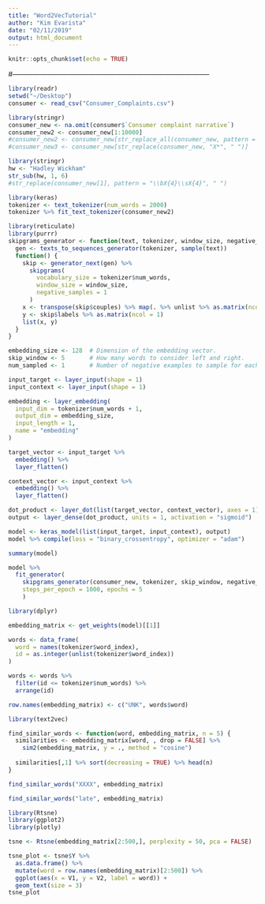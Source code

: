 ```yaml
---
title: "Word2VecTutorial"
author: "Kim Evarista"
date: "02/11/2019"
output: html_document
---
```


```r
knitr::opts_chunk$set(echo = TRUE)
```

#--------------------------------------------------------------------------------------

```r
library(readr)
setwd("~/Desktop")
consumer <- read_csv("Consumer_Complaints.csv")
```

```r
library(stringr)
consumer_new <- na.omit(consumer$`Consumer complaint narrative`)
consumer_new2 <- consumer_new[1:10000]
#consumer_new2 <- consumer_new[str_replace_all(consumer_new, pattern = "X.", replacement = "")]
#consumer_new3 <- consumer_new[str_replace(consumer_new, "X*", " ")]
```

```r
library(stringr)
hw <- "Hadley Wickham"
str_sub(hw, 1, 6)
#str_replace(consumer_new[1], pattern = "\\bX{4}\\sX{4}", " ")
```


```r
library(keras)
tokenizer <- text_tokenizer(num_words = 2000)
tokenizer %>% fit_text_tokenizer(consumer_new2)
```

```r
library(reticulate)
library(purrr)
skipgrams_generator <- function(text, tokenizer, window_size, negative_samples) {
  gen <- texts_to_sequences_generator(tokenizer, sample(text))
  function() {
    skip <- generator_next(gen) %>%
      skipgrams(
        vocabulary_size = tokenizer$num_words, 
        window_size = window_size, 
        negative_samples = 1
      )
    x <- transpose(skip$couples) %>% map(. %>% unlist %>% as.matrix(ncol = 1))
    y <- skip$labels %>% as.matrix(ncol = 1)
    list(x, y)
  }
}
```

```r
embedding_size <- 128  # Dimension of the embedding vector.
skip_window <- 5       # How many words to consider left and right.
num_sampled <- 1       # Number of negative examples to sample for each word.
```

```r
input_target <- layer_input(shape = 1)
input_context <- layer_input(shape = 1)
```

```r
embedding <- layer_embedding(
  input_dim = tokenizer$num_words + 1, 
  output_dim = embedding_size, 
  input_length = 1, 
  name = "embedding"
)

target_vector <- input_target %>% 
  embedding() %>% 
  layer_flatten()

context_vector <- input_context %>%
  embedding() %>%
  layer_flatten()
```

```r
dot_product <- layer_dot(list(target_vector, context_vector), axes = 1)
output <- layer_dense(dot_product, units = 1, activation = "sigmoid")
```

```r
model <- keras_model(list(input_target, input_context), output)
model %>% compile(loss = "binary_crossentropy", optimizer = "adam")
```

```r
summary(model)
```

```r
model %>%
  fit_generator(
    skipgrams_generator(consumer_new, tokenizer, skip_window, negative_samples), 
    steps_per_epoch = 1000, epochs = 5
    )
```

```r
library(dplyr)

embedding_matrix <- get_weights(model)[[1]]

words <- data_frame(
  word = names(tokenizer$word_index), 
  id = as.integer(unlist(tokenizer$word_index))
)

words <- words %>%
  filter(id <= tokenizer$num_words) %>%
  arrange(id)

row.names(embedding_matrix) <- c("UNK", words$word)
```

```r
library(text2vec)

find_similar_words <- function(word, embedding_matrix, n = 5) {
  similarities <- embedding_matrix[word, , drop = FALSE] %>%
    sim2(embedding_matrix, y = ., method = "cosine")
  
  similarities[,1] %>% sort(decreasing = TRUE) %>% head(n)
}
```

```r
find_similar_words("XXXX", embedding_matrix)
```

```r
find_similar_words("late", embedding_matrix)
```

```r
library(Rtsne)
library(ggplot2)
library(plotly)

tsne <- Rtsne(embedding_matrix[2:500,], perplexity = 50, pca = FALSE)

tsne_plot <- tsne$Y %>%
  as.data.frame() %>%
  mutate(word = row.names(embedding_matrix)[2:500]) %>%
  ggplot(aes(x = V1, y = V2, label = word)) + 
  geom_text(size = 3)
tsne_plot
```
